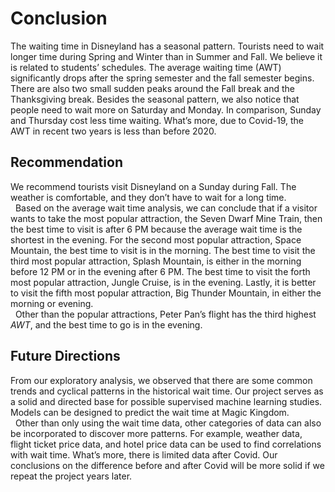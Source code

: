 # Conclusion
The waiting time in Disneyland has a seasonal pattern. Tourists need to wait longer time during Spring and Winter than in Summer and Fall. We believe it is related to students’ schedules. The average waiting time (AWT) significantly drops after the spring semester and the fall semester begins. There are also two small sudden peaks around the Fall break and the Thanksgiving break. Besides the seasonal pattern, we also notice that people need to wait more on Saturday and Monday. In comparison, Sunday and Thursday cost less time waiting. What’s more, due to Covid-19, the AWT in recent two years is less than before 2020.  \ 

## Recommendation
We recommend tourists visit Disneyland on a Sunday during Fall. The weather is comfortable, and they don't have to wait for a long time.        
\ 
Based on the average wait time analysis, we can conclude that if a visitor wants to take the most popular attraction, the Seven Dwarf Mine Train, then the best time to visit is after 6 PM because the average wait time is the shortest in the evening. For the second most popular attraction, Space Mountain, the best time to visit is in the morning. The best time to visit the third most popular attraction, Splash Mountain, is either in the morning before 12 PM or in the evening after 6 PM. The best time to visit the forth most popular attraction, Jungle Cruise, is in the evening. Lastly, it is better to visit the fifth most popular attraction, Big Thunder Mountain, in either the morning or evening.     
\ 
Other than the popular attractions, Peter Pan’s flight has the third highest _AWT_, and the best time to go is in the evening.     

## Future Directions
From our exploratory analysis, we observed that there are some common trends and cyclical patterns in the historical wait time. Our project serves as a solid and directed base for possible supervised machine learning studies. Models can be designed to predict the wait time at Magic Kingdom.       
\ 
Other than only using the wait time data, other categories of data can also be incorporated to discover more patterns. For example, weather data, flight ticket price data, and hotel price data can be used to find correlations with wait time. What's more, there is limited data after Covid. Our conclusions on the difference before and after Covid will be more solid if we repeat the project years later.      
